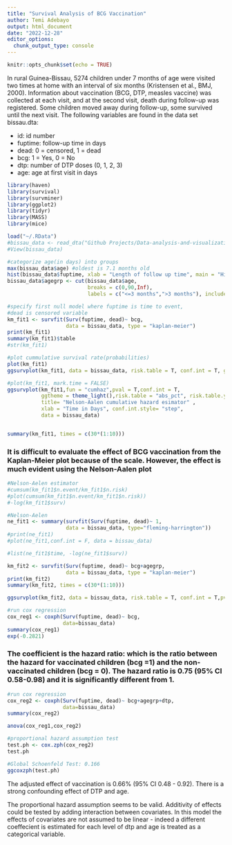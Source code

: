 ---
title: "Survival Analysis of BCG Vaccination"
author: Temi Adebayo
output: html_document
date: "2022-12-28"
editor_options: 
  chunk_output_type: console
---

```{r setup, include=FALSE}
knitr::opts_chunk$set(echo = TRUE)
```
In rural Guinea-Bissau, 5274 children under 7 months of age were visited two times at home with an interval of six months (Kristensen et al., BMJ, 2000). Information about vaccination (BCG, DTP, measles vaccine) was collected at each visit, and at the second visit, death during follow-up was registered. Some children moved away during follow-up, some survived until the next visit. The following variables are found in the data set bissau.dta:

- id: id number 
- fuptime: follow-up time in days
- dead: 0 = censored, 1 = dead
- bcg: 1 = Yes, 0 = No
- dtp: number of DTP doses (0, 1, 2, 3)
- age: age at first visit in days

```{r message=FALSE, warning=FALSE}
library(haven)
library(survival)
library(survminer)
library(ggplot2)
library(tidyr)
library(MASS)
library(mice)

load("~/.RData")
#bissau_data <- read_dta("Github Projects/Data-analysis-and-visualization/Survival analysis/bissau.dta")
#View(bissau_data)

#categorize age(in days) into groups
max(bissau_data$age) #oldest is 7.1 months old
hist(bissau_data$fuptime, xlab = "Length of follow up time", main = "Histogram of follow up time in BCG vaccicnated children")
bissau_data$agegrp <- cut(bissau_data$age, 
                          breaks = c(0,90,Inf),
                          labels = c("<=3 months",">3 months"), include.lowest = TRUE)
```

```{r message=FALSE, warning=FALSE}
#specify first null model where fuptime is time to event,
#dead is censored variable
km_fit1 <- survfit(Surv(fuptime, dead)~ bcg,
                   data = bissau_data, type = "kaplan-meier")
print(km_fit1)
summary(km_fit1)$table
#str(km_fit1)

#plot cummulative survival rate(probabilities)
plot(km_fit1)
ggsurvplot(km_fit1, data = bissau_data, risk.table = T, conf.int = T, ggtheme = theme_minimal())

#plot(km_fit1, mark.time = FALSE)
ggsurvplot(km_fit1,fun = "cumhaz",pval = T,conf.int = T,
           ggtheme = theme_light(),risk.table = "abs_pct", risk.table.y.text.col = T,risk.table.y.text = FALSE, ncensor.plot = TRUE,legend.labs = c("BCG No", "BCG Yes"),
           title= "Nelson-Aalen cumulative hazard esimator" ,
           xlab = "Time in Days", conf.int.style= "step",
           data = bissau_data)


summary(km_fit1, times = c(30*(1:10)))

```

### It is difficult to evaluate the effect of BCG vaccination from the Kaplan-Meier plot because of the scale. However, the effect is much evident using the Nelson-Aalen plot

```{r}
#Nelson-Aelen estimator
#cumsum(km_fit1$n.event/km_fit1$n.risk)
#plot(cumsum(km_fit1$n.event/km_fit1$n.risk))
#-log(km_fit1$surv)

#Nelson-Aelen
ne_fit1 <- summary(survfit(Surv(fuptime, dead)~ 1,
                   data = bissau_data, type="fleming-harrington"))
#print(ne_fit1)
#plot(ne_fit1,conf.int = F, data = bissau_data)

#list(ne_fit1$time, -log(ne_fit1$surv))

```

```{r message=FALSE, warning=FALSE}
km_fit2 <- survfit(Surv(fuptime, dead)~ bcg+agegrp,
                   data = bissau_data, type = "kaplan-meier")
print(km_fit2)
summary(km_fit2, times = c(30*(1:10)))

ggsurvplot(km_fit2, data = bissau_data, risk.table = T, conf.int = T,pval = T,pval.method = T, ggtheme = theme_minimal())

#run cox regression
cox_reg1 <- coxph(Surv(fuptime, dead)~ bcg,
                  data=bissau_data)
summary(cox_reg1)
exp(-0.2821)

```
### The coefficient is the hazard ratio: which is the ratio between the hazard for vaccinated children (bcg =1) and the non-vaccinated children (bcg = 0). The hazard ratio is 0.75 (95% CI 0.58-0.98) and it is significantly different from 1.

```{r message=FALSE, warning=FALSE}
#run cox regression
cox_reg2 <- coxph(Surv(fuptime, dead)~ bcg+agegrp+dtp,
                  data=bissau_data)
summary(cox_reg2)

anova(cox_reg1,cox_reg2)

#proportional hazard assumption test
test.ph <- cox.zph(cox_reg2)
test.ph

#Global Schoenfeld Test: 0.166
ggcoxzph(test.ph)

```

The adjusted effect of vaccination is 0.66% (95% CI 0.48 - 0.92). There is a strong confounding effect of DTP and age.

The proportional hazard assumption seems to be valid. Additivity of effects could be tested by adding interaction between covariates. In this model the effects of covariates are not assumed to be linear - indeed a different coeffecient is estimated for each level of dtp and age is treated as a categorical variable.